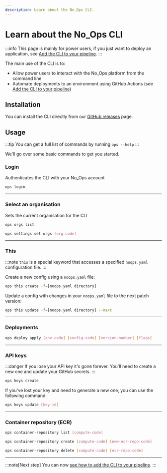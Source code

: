 ```yaml
---
description: Learn about the No_Ops CLI.
---
```



# Learn about the No_Ops CLI

:::info
This page is mainly for power users, if you just want to deploy an application, see [Add the CLI to your pipeline](./ci-cd-cli).
:::

The main use of the CLI is to:

- Allow power users to interact with the No_Ops platform from the command line
- Automate deployments to an environment using GitHub Actions (see [Add the CLI to your pipeline](./ci-cd-cli))

## Installation

You can install the CLI directly from our [GitHub releases](https://github.com/getnoops/ops/releases) page.

## Usage

:::tip
You can get a full list of commands by running `ops --help`
:::

We'll go over some basic commands to get you started.

### Login

Authenticates the CLI with your No_Ops account

```bash
ops login
```

---

### Select an organisation

Sets the current organisation for the CLI

```bash
ops orgs list
```

```bash
ops settings set orgs [org-code]
```

---

### This

:::note
`this` is a special keyword that accesses a specified `noops.yaml` configuration file.
:::

Create a new config using a `noops.yaml` file:

```bash
ops this create -f=[noops.yaml directory]
```

Update a config with changes in your `noops.yaml` file to the next patch version:

```bash
ops this update -f=[noops.yaml directory] --next
```

---

### Deployments

```bash
ops deploy apply [env-code] [config-code] [version-number] [flags]
```

---

### API keys

:::danger
If you lose your API key it's gone forever. You'll need to create a new one and update your GitHub secrets.
:::

```bash
ops keys create
```

If you've lost your key and need to generate a new one, you can use the following command:

```bash
ops keys update [key-id]
```

---

### Container repository (ECR)

```bash
ops container-repository list [compute-code]
```

```bash
ops container-repository create [compute-code] [new-ecr-repo-code]
```

```bash
ops container-repository delete [compute-code] [ecr-repo-code]
```

---

:::note[Next step]
You can now [see how to add the CLI to your pipeline](./ci-cd-cli).
:::
